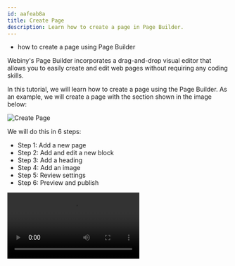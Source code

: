 ```yaml
---
id: aafeab8a
title: Create Page
description: Learn how to create a page in Page Builder.
---
```



<Alert type="success" title="WHAT YOU'LL LEARN">

- how to create a page using Page Builder

</Alert>

Webiny's Page Builder incorporates a drag-and-drop visual editor that allows you to easily create and edit web pages without requiring any coding skills.

In this tutorial, we will learn how to create a page using the Page Builder. As an example, we will create a page with the section shown in the image below:

![Create Page](./assets/create-page/create-page-preview.png)

We will do this in 6 steps:

- Step 1: Add a new page
- Step 2: Add and edit a new block
- Step 3: Add a heading
- Step 4: Add an image
- Step 5: Review settings
- Step 6: Preview and publish

<Video src={createPage} controls={true} />

## Step 1: Add a New Page

1. From the **Side Menu**, click **Page Builder** > **PAGES** > **Pages**.

   ✔️ The **Pages** screen opens.

2. Click **+ NEW PAGE**.

   ✔️ The screen to select a template for the page opens.

3. Click **USE A BLANK PAGE TEMPLATE**.

   ✔️ Page editor screen opens.

4. To rename the page, click the page's title **Untitled**.

   ✔️ A textbox appears.

5. In the textbox, update the text from **Untitled** to **The benefits of a Serverless CMS**.

6. Click anywhere outside the textbox.

   ✔️ The message "Page title updated successfully!" displays.

   **Note**: This page title does not need to be same as the title that you want to be listed in search engine rankings. The purpose of this title is for internal content organization.

## Step 2: Add and Edit a New Block

1. Click the **ADD BLOCK** button ( ➕ ) at the bottom-right corner of the page editor.

   ✔️ The **All blocks** screen opens.

2. Hover on the **EMPTY BLOCK**.

3. Click **+ CLICK TO ADD**.

   ✔️ The page editor screen opens with the newly added block.

   **Note**: Blocks are the building blocks of a page. A page may be built with multiple blocks. A block can contain elements like heading, paragraph, grid, etc. A grid is made of one or more cells. And, the elements like heading and paragraph can also be placed inside cells.

4. Hover on and click the **grid** inside the empty block.

   ✔️ Properties of the **grid** display in **STYLE** tab.

5. In the **STYLE** tab of the grid element, click **Width**.

   ✔️ The **Width** accordion opens.

   a. In the **Width value** textbox, update the text from **1100** to **100**.

   b. In the **Width unit** dropdown, click **%**.

   **Note**: This will make the grid occupy 100% width of its parent element - the block.

6. In the **STYLE** tab of the grid element, click **Grid Size**.

   ✔️ The **Grid Size** accordion opens.

   a. In the layout options, click the **two-column-layout**.

   b. Update the value of **Cell 1** from **6** to **5**.

   c. Update the value of **Cell 2** from **6** to **7**.

   **Note**: The cells are in order from the left to the right i.e. Cell 1, Cell 2, Cell 3, and so on.

7. Hover on and click the **block** element.

   ✔️ Properties of the **block** display in **STYLE** tab.

8. In the **STYLE** tab of the block element, click **Background**.

   ✔️ The **Background** accordion opens.

   a. Click the **Image** selector.

   ✔️ The media manager screen opens.

   b. Click **UPLOAD**.

   ✔️ The file explorer screen opens.

   c. From the file explorer, upload the following image:

   ![Background Image](./assets/create-page/background-image.svg)

   d. Click the uploaded image in the media manager.

   ✔️ The page editor screen opens with the image added to the page as the block's background.

   e. In the **Scaling** dropdown, click **Cover**.

   f. In the **Position** dropdown, click **Top**.

9. In the **STYLE** tab of the block element, click **Height**.

   ✔️ The **Height** accordion opens.

   a. In the **Height value** textbox, update the text to **100**.

   b. In the **Height unit** dropdown, click **vh**.

## Step 3: Add a Heading

1. Click the **ADD ELEMENT** icon ( ➕ ) at the top-left corner of the page editor.

   ✔️ The elements menu opens.

2. Click **Basic**.

   ✔️ The **Basic** elements accordion opens.

3. Hover on the **HEADING** element.

4. Drag and drop the **HEADING** element inside **Cell 1**.

5. Double click the **Heading** element to edit it.

6. Update the text from **Heading** to **The benefits of a Serverless CMS**.

7. Select the whole text by pressing **Ctrl + A** (or with the mouse).

8. In the text formatting menu that appears above the selected text:

   a. Click the **Bold** icon ( **B** ).

   b. In the **Heading Type** dropdown, click **Heading 1**.

   c. In the **Font Size** dropdown, click **30 px**.

   d. In the **Font Color** dropdowwn, click the **Orange** color.

9. In the **STYLE** tab of the heading element, click **Margin**.

   ✔️ The **Margin** accordion opens.

   a. Click the **LINK ALL SIDES** icon ( 🔗 ) to make it inactive.

   b. Update the **margin-bottom** value from **0px** to **60px**.

10. Now, following the Steps 1 to 9, add the following two texts in order below the **The benefits of a Serverless CMS** text inside **Cell 1** with the mentioned properties:

    | Text                                                                                    | Formatting                | Color  | Heading Type | Font Size | Margin        |
    | :-------------------------------------------------------------------------------------- | :------------------------ | :----- | :----------- | :-------- | :------------ |
    | **Increase your business** <br/>**resiliency and reduce** <br/>**infrastructure spend** | Bold                      | Black  | Heading 2    | 36 px     | Bottom - 40px |
    | By switching to **Webiny** these are the <br/> **quantifiable gains** you can expect:   | Normal + Bold (specified) | Orange | Heading 3    | 24 px     | Bottom - 60px |

## Step 4: Add an Image

1. From the **Basic** elements menu, drag and drop the **IMAGE** element inside **Cell 2**.

   ✔️ The media manager screen opens.

2. Click **UPLOAD**.

   ✔️ The file explorer screen opens.

3. From the file explorer, upload the following image:

   ![Hero Image](./assets/create-page/hero-image.svg)

4. Click the uploaded image in the media manager.

   ✔️ The page editor screen opens with the image added to the page.

5. In the **STYLE** tab of the image element, click **Image**.

   ✔️ The **Image** accordion opens.

   a. In the **Width value** textbox, type **80**

   b. In the **Width unit** dropdown, click **%**.

6. In the **STYLE** tab of the image element, click **Horizontal align**.

   ✔️ The **Horizontal align** accordion opens.

   a. Click the **ALIGN RIGHT** icon ( _Align right icon required_ ).

## Step 5: Review settings

1. Click the **SETTINGS** icon ( ⚙️ ).

   ✔️ The **General settings** tab inside the **Page Settings** screen opens.

2. In the **Path** textbox, type **/the-benefits-of-a-serverless-cms**.

3. In the **Snippet** textbox, type **Increase your business resiliency and reduce infrastructure spend**.

4. Click **SAVE SETTINGS**.

   ✔️ The page editor screen opens with the message "Settings saved!".

## Step 6: Preview and publish

1. Click the **kebab menu** icon ( ⁝ ) on the top right of the page.

   ✔️ Menu opens with the options **Preview** and **Set as homepage**.

2. Click **Preview**.

   ✔️ The page opens in new browser window.

3. To publish the page, click **PUBLISH**.

   ✔️ The **Pages** screen opens with the message "Your page was published successfully!".

4. In the **PAGE PREVIEW** tab of the **The benefits of a Serverless CMS** page, click the **kebab menu** icon ( ⁝ ).

   ✔️ Menu opens with the options **View** and **Set as homepage**.

5. Click **View**.

   ✔️ The **The benefits of a Serverless CMS** page opens in a new tab.
